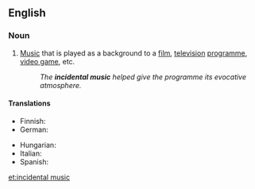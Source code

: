 {{also|incidental-music}}
==English==
{{wikipedia}}

===Noun===
{{en-noun|-}}

# {{lb|en|music}} [[music|Music]] that is played as a background to a [[film]], [[television]] [[programme]], [[video game]], etc.
#: ''The '''incidental music''' helped give the programme its evocative atmosphere.''

====Translations====
{{trans-top|music played as background}}
* Finnish: {{t|fi|taustamusiikki}}
* German: {{t|de|Bühnenmusik}}
{{trans-mid}}
* Hungarian: {{t|hu|kísérőzene}}
* Italian: {{t|it|musica incidentale|f}}
* Spanish: {{t|es|música incidental|f}}
{{trans-bottom}}

[[et:incidental music]]
